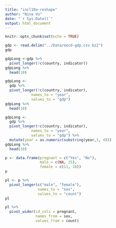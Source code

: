 ```yaml
---
title: "incl10a-reshape"
author: "Nina Vo"
date: "`r Sys.Date()`"
output: html_document
---
```


```r
knitr::opts_chunk$set(echo = TRUE)
```

```r
gdp <- read.delim("../Data/oecd-gdp.csv.bz2")
gdp

```

```r
gdpLong <-gdp %>%
  pivot_longer(!c(country, indicator))
gdpLong %>%
  head(10)


```

```r
gdpLong <-
  gdp %>%
  pivot_longer(!c(country, indicator),
           	names_to = "year",
           	values_to = "gdp")
gdpLong %>%
  head(10)

```

```r
gdpLong <-
  gdp %>%
  pivot_longer(!c(country, indicator),
           	names_to = "year",
           	values_to = "gdp") %>%
  mutate(year = as.numeric(substring(year,1, 4)))
gdpLong %>%
  head(10)

```
```r
p <- data.frame(pregnant = c("Yes", "No"),
            	male = c(NA, 25),
            	female = c(11, 18))
p
```
```r
pl <- p %>% 
  pivot_longer(c("male", "female"),
               names_to = "sex",
               values_to = "count")
pl
```
```r
pl %>% 
  pivot_wider(id_cols = pregnant,
              names_from = sex,
              values_from = count)

```
